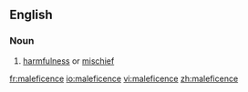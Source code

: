 ==English==

===Noun===
{{en-noun|-}}

# [[harmfulness]] or [[mischief]]

[[fr:maleficence]]
[[io:maleficence]]
[[vi:maleficence]]
[[zh:maleficence]]
